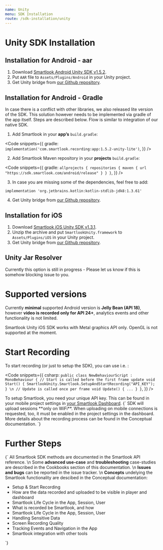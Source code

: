 ```yaml
---
name: Unity
menu: SDK Installation
route: /sdk-installation/unity
---
```



# Unity SDK Installation

## Installation for Android - aar

1. Download [Smartlook Android Unity SDK v1.5.2](https://sdk.smartlook.com/android/app-1.5.2-unity.aar).
2. Put `AAR` file to `Assets/Plugins/Android` in your Unity project.
3. Get Unity bridge from [our Github repository](https://github.com/smartlook/unity-bridge).

## Installation for Android - Gradle

In case there is a conflict with other libraries, we also released lite version of the SDK. This solution however needs to be implemented via gradle of the app itself. Steps are described below. Flow is similar to integration of our native SDK.

1. Add Smartlook in your **app’s** `build.gradle`:

<Code
  snippets={{
    gradle: `
implementation('com.smartlook.recording:app:1.5.2-unity-lite')
`,
  }}
/>

2. Add Smartlook Maven repository in your **projects** `build.gradle`:

<Code
  snippets={{
    gradle: `
allprojects {
  repositories {
    maven {
      url "https://sdk.smartlook.com/android/release"
    }
  }
}
`,
  }}
/>

3. In case you are missing some of the dependencies, feel free to add:

```Gradle
implementation 'org.jetbrains.kotlin:kotlin-stdlib-jdk8:1.3.61'
```

4. Get Unity bridge from [our Github repository](https://github.com/smartlook/unity-bridge).

## Installation for iOS

1. Download [Smartlook iOS Unity SDK v1.3.1](https://sdk.smartlook.com/ios/smartlook-unity-ios-sdk-1.3.1.50.zip).
2. Unzip the archive and put `SmartlookUnity.framework` to `Assets/Plugins/iOS` in your Unity project.
3. Get Unity bridge from [our Github repository](https://github.com/smartlook/unity-bridge).

## Unity Jar Resolver

Currently this option is still in progress - Please let us know if this is somehow blocking issue to you.

# Supported versions
Currently **minimal** supported Android version is **Jelly Bean (API 18)**, however **video is recorded only for API 24+**, analytics events and other functionality is not limited.

Smartlook Unity iOS SDK works with Metal graphics API only. OpenGL is not supported at the moment.

# Start Recording

To start recording (or just to setup the SDK), you can use i.e.  :

<Code
  snippets={{
    csharp: `
public class NewBehaviourScript : MonoBehaviour
{
    // Start is called before the first frame update
    void Start()
    {
        SmartlookUnity.Smartlook.SetupAndStartRecording("API_KEY");
    }
\n
    // Update is called once per frame
    void Update()
    {
        ...
    }
}
`,
  }}
/>

<Alert kind="important">
To setup Smartlook, you need your unique API key. This can be found in your mobile project settings in <a href="https://app.smartlook.com/settings/projects">your Smartlook Dashboard</a>.
</Alert>

<TextBlock kind="important">
{`
SDK will upload sessions **only on WiFi**. When uploading on mobile connections is requested, too, it must be enabled in the project settings in the dashboard. More details about the recording process can be found in the <Link to="/conceptual/when-the-recordings-appear-in-dashboard">Conceptual documentation</Link>.
`}
</TextBlock>

# Further Steps

<TextBlock>{`
All Smartlook SDK methods are documented in the <Link to="/api_reference" platform="unity">Smartlook API reference</Link>.
\n
Some **advanced use-case** and **troubleshooting** case-studies are described in the Cookbooks section of this documentation.
\n
**Issues and bugs** can be reported in the <Link to="https://github.com/smartlook/smartlook-android-sdk/issues">issue tracker</Link>.
\n
**Concepts** undelying the Smartlook functionality are descibed in the Conceptual documentation:
* <Link to="/conceptual/setup-and-start-recording" platform="unity">Setup & Start Recording</Link>
* <Link to="/conceptual/when-the-recordings-appear-in-dashboard" platform="unity">How are the data recorded and uploaded to be visible in player and dashboard</Link>
* <Link to="/conceptual/life-cycle-session-user" platform="unity">Smartlook Life Cycle in the App, Session, User</Link>
* <Link to="/conceptual/what-and-how-is-recorded" platform="unity">What is recorded be Smartlook, and how</Link>
* <Link to="/conceptual/life-cycle-session-user" platform="unity">Smartlook Life Cycle in the App, Session, User</Link>
* <Link to="/conceptual/handling-sensitive-data" platform="unity">Handling Sensitive Data</Link>
* <Link to="/conceptual/screen-recording-quality" platform="unity">Screen Recording Quality</Link>
* Tracking <Link to="/conceptual/event-tracking" platform="unity">Events</Link> and <Link to="/conceptual/recording-navigation" platform="android">Navigation</Link> in the App
* <Link to="/conceptual/integrating-with-other-tools" platform="unity">Smartlook integration with other tools</Link>
`}</TextBlock>
